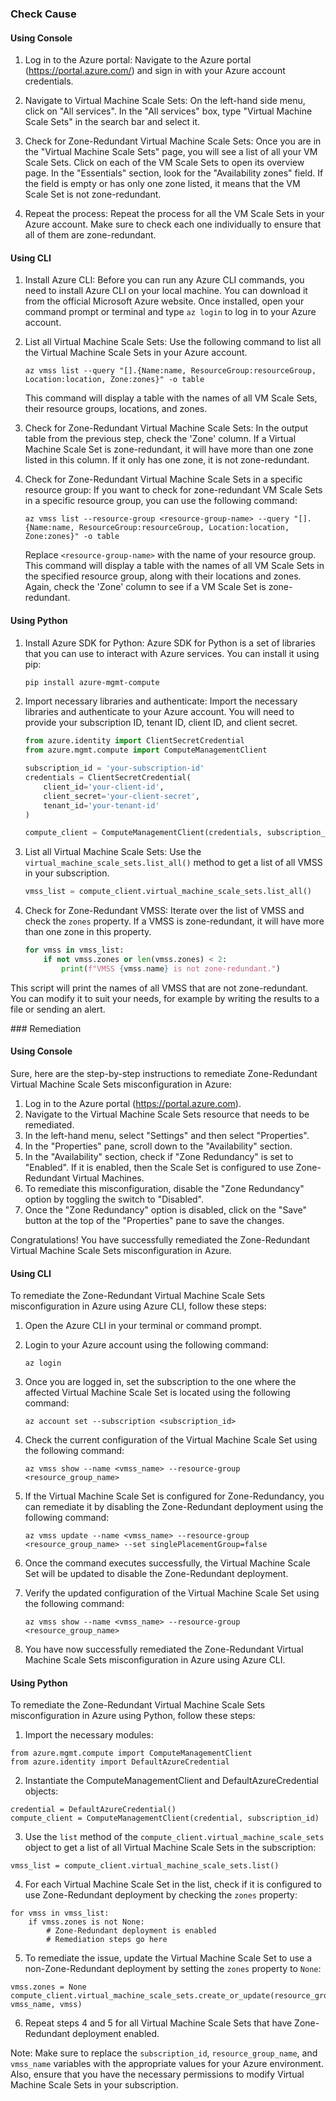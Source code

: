 

<Tabs><Tab title='Cause'>
### Check Cause

#### Using Console

1. Log in to the Azure portal: Navigate to the Azure portal (https://portal.azure.com/) and sign in with your Azure account credentials.

2. Navigate to Virtual Machine Scale Sets: On the left-hand side menu, click on "All services". In the "All services" box, type "Virtual Machine Scale Sets" in the search bar and select it.

3. Check for Zone-Redundant Virtual Machine Scale Sets: Once you are in the "Virtual Machine Scale Sets" page, you will see a list of all your VM Scale Sets. Click on each of the VM Scale Sets to open its overview page. In the "Essentials" section, look for the "Availability zones" field. If the field is empty or has only one zone listed, it means that the VM Scale Set is not zone-redundant.

4. Repeat the process: Repeat the process for all the VM Scale Sets in your Azure account. Make sure to check each one individually to ensure that all of them are zone-redundant.

#### Using CLI

1. Install Azure CLI: Before you can run any Azure CLI commands, you need to install Azure CLI on your local machine. You can download it from the official Microsoft Azure website. Once installed, open your command prompt or terminal and type `az login` to log in to your Azure account.

2. List all Virtual Machine Scale Sets: Use the following command to list all the Virtual Machine Scale Sets in your Azure account.

   ```
   az vmss list --query "[].{Name:name, ResourceGroup:resourceGroup, Location:location, Zone:zones}" -o table
   ```
   This command will display a table with the names of all VM Scale Sets, their resource groups, locations, and zones.

3. Check for Zone-Redundant Virtual Machine Scale Sets: In the output table from the previous step, check the 'Zone' column. If a Virtual Machine Scale Set is zone-redundant, it will have more than one zone listed in this column. If it only has one zone, it is not zone-redundant.

4. Check for Zone-Redundant Virtual Machine Scale Sets in a specific resource group: If you want to check for zone-redundant VM Scale Sets in a specific resource group, you can use the following command:

   ```
   az vmss list --resource-group <resource-group-name> --query "[].{Name:name, ResourceGroup:resourceGroup, Location:location, Zone:zones}" -o table
   ```
   Replace `<resource-group-name>` with the name of your resource group. This command will display a table with the names of all VM Scale Sets in the specified resource group, along with their locations and zones. Again, check the 'Zone' column to see if a VM Scale Set is zone-redundant.

#### Using Python

1. Install Azure SDK for Python: Azure SDK for Python is a set of libraries that you can use to interact with Azure services. You can install it using pip:

   ```bash
   pip install azure-mgmt-compute
   ```

2. Import necessary libraries and authenticate: Import the necessary libraries and authenticate to your Azure account. You will need to provide your subscription ID, tenant ID, client ID, and client secret.

   ```python
   from azure.identity import ClientSecretCredential
   from azure.mgmt.compute import ComputeManagementClient

   subscription_id = 'your-subscription-id'
   credentials = ClientSecretCredential(
       client_id='your-client-id',
       client_secret='your-client-secret',
       tenant_id='your-tenant-id'
   )

   compute_client = ComputeManagementClient(credentials, subscription_id)
   ```

3. List all Virtual Machine Scale Sets: Use the `virtual_machine_scale_sets.list_all()` method to get a list of all VMSS in your subscription.

   ```python
   vmss_list = compute_client.virtual_machine_scale_sets.list_all()
   ```

4. Check for Zone-Redundant VMSS: Iterate over the list of VMSS and check the `zones` property. If a VMSS is zone-redundant, it will have more than one zone in this property.

   ```python
   for vmss in vmss_list:
       if not vmss.zones or len(vmss.zones) < 2:
           print(f"VMSS {vmss.name} is not zone-redundant.")
   ```

This script will print the names of all VMSS that are not zone-redundant. You can modify it to suit your needs, for example by writing the results to a file or sending an alert.

</Tab>

<Tab title='Remediation'>
### Remediation

#### Using Console

Sure, here are the step-by-step instructions to remediate Zone-Redundant Virtual Machine Scale Sets misconfiguration in Azure:

1. Log in to the Azure portal (https://portal.azure.com).
2. Navigate to the Virtual Machine Scale Sets resource that needs to be remediated.
3. In the left-hand menu, select "Settings" and then select "Properties".
4. In the "Properties" pane, scroll down to the "Availability" section.
5. In the "Availability" section, check if "Zone Redundancy" is set to "Enabled". If it is enabled, then the Scale Set is configured to use Zone-Redundant Virtual Machines.
6. To remediate this misconfiguration, disable the "Zone Redundancy" option by toggling the switch to "Disabled".
7. Once the "Zone Redundancy" option is disabled, click on the "Save" button at the top of the "Properties" pane to save the changes.

Congratulations! You have successfully remediated the Zone-Redundant Virtual Machine Scale Sets misconfiguration in Azure.

#### Using CLI

To remediate the Zone-Redundant Virtual Machine Scale Sets misconfiguration in Azure using Azure CLI, follow these steps:

1. Open the Azure CLI in your terminal or command prompt.

2. Login to your Azure account using the following command:
   ```
   az login
   ```

3. Once you are logged in, set the subscription to the one where the affected Virtual Machine Scale Set is located using the following command:
   ```
   az account set --subscription <subscription_id>
   ```

4. Check the current configuration of the Virtual Machine Scale Set using the following command:
   ```
   az vmss show --name <vmss_name> --resource-group <resource_group_name>
   ```

5. If the Virtual Machine Scale Set is configured for Zone-Redundancy, you can remediate it by disabling the Zone-Redundant deployment using the following command:
   ```
   az vmss update --name <vmss_name> --resource-group <resource_group_name> --set singlePlacementGroup=false
   ```

6. Once the command executes successfully, the Virtual Machine Scale Set will be updated to disable the Zone-Redundant deployment.

7. Verify the updated configuration of the Virtual Machine Scale Set using the following command:
   ```
   az vmss show --name <vmss_name> --resource-group <resource_group_name>
   ```

8. You have now successfully remediated the Zone-Redundant Virtual Machine Scale Sets misconfiguration in Azure using Azure CLI.

#### Using Python

To remediate the Zone-Redundant Virtual Machine Scale Sets misconfiguration in Azure using Python, follow these steps:

1. Import the necessary modules:

```
from azure.mgmt.compute import ComputeManagementClient
from azure.identity import DefaultAzureCredential
```

2. Instantiate the ComputeManagementClient and DefaultAzureCredential objects:

```
credential = DefaultAzureCredential()
compute_client = ComputeManagementClient(credential, subscription_id)
```

3. Use the `list` method of the `compute_client.virtual_machine_scale_sets` object to get a list of all Virtual Machine Scale Sets in the subscription:

```
vmss_list = compute_client.virtual_machine_scale_sets.list()
```

4. For each Virtual Machine Scale Set in the list, check if it is configured to use Zone-Redundant deployment by checking the `zones` property:

```
for vmss in vmss_list:
    if vmss.zones is not None:
        # Zone-Redundant deployment is enabled
        # Remediation steps go here
```

5. To remediate the issue, update the Virtual Machine Scale Set to use a non-Zone-Redundant deployment by setting the `zones` property to `None`:

```
vmss.zones = None
compute_client.virtual_machine_scale_sets.create_or_update(resource_group_name, vmss_name, vmss)
```

6. Repeat steps 4 and 5 for all Virtual Machine Scale Sets that have Zone-Redundant deployment enabled.

Note: Make sure to replace the `subscription_id`, `resource_group_name`, and `vmss_name` variables with the appropriate values for your Azure environment. Also, ensure that you have the necessary permissions to modify Virtual Machine Scale Sets in your subscription.


</Tab>
</Tabs>